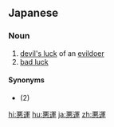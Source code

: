==Japanese==
{{ja-kanjitab|あく|うん|yomi=o}}

===Noun===
{{ja-noun|あく.うん|kyu=惡運}}

# [[devil's luck]] of an [[evildoer]]
# [[bad luck]] {{gloss|misfortune}}

====Synonyms====
* {{l|ja|不運}} (2)

[[hi:悪運]]
[[hu:悪運]]
[[ja:悪運]]
[[zh:悪運]]
